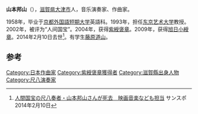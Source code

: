 '''山本邦山'''（{{bd|1937年|10月6日|2014年|2月10日|Yamamoto Hōzan}}），[[滋賀県|滋賀県]][[大津市|大津市]]人，音乐演奏家、作曲家。

1958年，毕业于[[京都外国語短期大学|京都外国語短期大学]]英語科。1993年，担任[[东京艺术大学|东京艺术大学]]教授。2002年，被评为“人间国宝”。2004年，获得[[紫綬褒章|紫綬褒章]]。2009年，获得[[旭日小綬章|旭日小綬章]]。2014年2月10日去世<ref>[http://www.sanspo.com/geino/news/20140210/sot14021013400003-n1.html 人間国宝の尺八奏者・山本邦山さんが死去　映画音楽なども担当] {{webarchive|url=https://web.archive.org/web/20140223232453/http://www.sanspo.com/geino/news/20140210/sot14021013400003-n1.html |date=2014-02-23 }} サンスポ 2014年2月10日</ref>。有学生[[藤原道山|藤原道山]]。

==参考==
{{reflist}}
{{日本人物小作品}}
{{Authority control}}

{{DEFAULTSORT:Yamamoto Hōzan}}
[[Category:日本作曲家|Category:日本作曲家]]
[[Category:紫綬褒章獲得者|Category:紫綬褒章獲得者]]
[[Category:滋賀縣出身人物|Category:滋賀縣出身人物]]
[[Category:尺八演奏家|Category:尺八演奏家]]